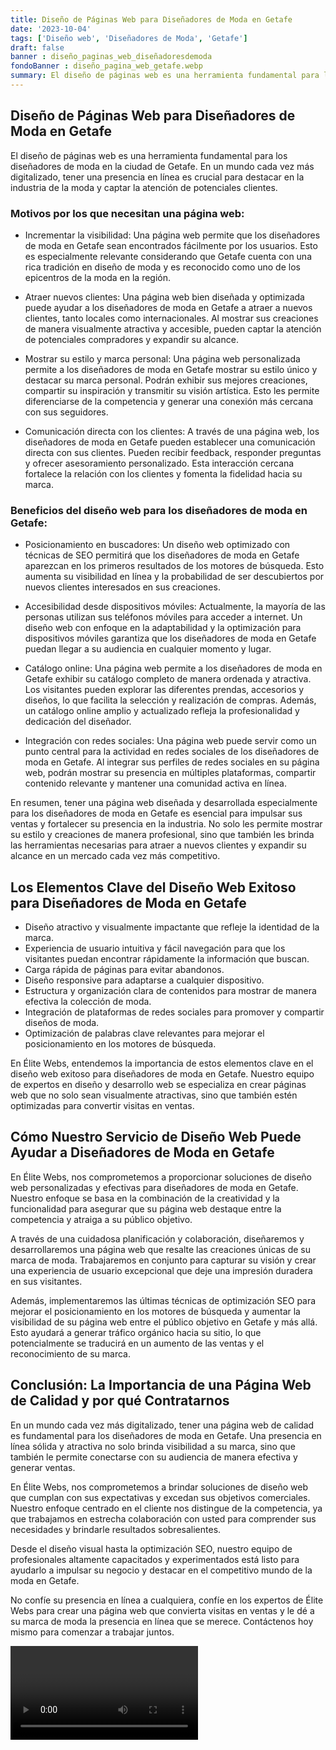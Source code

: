 ```yaml
---
title: Diseño de Páginas Web para Diseñadores de Moda en Getafe
date: '2023-10-04'
tags: ['Diseño web', 'Diseñadores de Moda', 'Getafe']
draft: false
banner : diseño_paginas_web_diseñadoresdemoda
fondoBanner : diseño_pagina_web_getafe.webp
summary: El diseño de páginas web es una herramienta fundamental para los diseñadores de moda en la ciudad de Getafe. En un mundo cada vez más digitalizado, tener una presencia en línea es crucial para destacar en la industria de la moda y captar la atención de potenciales clientes.
---
```


## Diseño de Páginas Web para Diseñadores de Moda en Getafe

El diseño de páginas web es una herramienta fundamental para los diseñadores de moda en la ciudad de Getafe. En un mundo cada vez más digitalizado, tener una presencia en línea es crucial para destacar en la industria de la moda y captar la atención de potenciales clientes.

### Motivos por los que necesitan una página web:

- Incrementar la visibilidad: Una página web permite que los diseñadores de moda en Getafe sean encontrados fácilmente por los usuarios. Esto es especialmente relevante considerando que Getafe cuenta con una rica tradición en diseño de moda y es reconocido como uno de los epicentros de la moda en la región.

- Atraer nuevos clientes: Una página web bien diseñada y optimizada puede ayudar a los diseñadores de moda en Getafe a atraer a nuevos clientes, tanto locales como internacionales. Al mostrar sus creaciones de manera visualmente atractiva y accesible, pueden captar la atención de potenciales compradores y expandir su alcance.

- Mostrar su estilo y marca personal: Una página web personalizada permite a los diseñadores de moda en Getafe mostrar su estilo único y destacar su marca personal. Podrán exhibir sus mejores creaciones, compartir su inspiración y transmitir su visión artística. Esto les permite diferenciarse de la competencia y generar una conexión más cercana con sus seguidores.

- Comunicación directa con los clientes: A través de una página web, los diseñadores de moda en Getafe pueden establecer una comunicación directa con sus clientes. Pueden recibir feedback, responder preguntas y ofrecer asesoramiento personalizado. Esta interacción cercana fortalece la relación con los clientes y fomenta la fidelidad hacia su marca.

### Beneficios del diseño web para los diseñadores de moda en Getafe:

- Posicionamiento en buscadores: Un diseño web optimizado con técnicas de SEO permitirá que los diseñadores de moda en Getafe aparezcan en los primeros resultados de los motores de búsqueda. Esto aumenta su visibilidad en línea y la probabilidad de ser descubiertos por nuevos clientes interesados en sus creaciones.

- Accesibilidad desde dispositivos móviles: Actualmente, la mayoría de las personas utilizan sus teléfonos móviles para acceder a internet. Un diseño web con enfoque en la adaptabilidad y la optimización para dispositivos móviles garantiza que los diseñadores de moda en Getafe puedan llegar a su audiencia en cualquier momento y lugar.

- Catálogo online: Una página web permite a los diseñadores de moda en Getafe exhibir su catálogo completo de manera ordenada y atractiva. Los visitantes pueden explorar las diferentes prendas, accesorios y diseños, lo que facilita la selección y realización de compras. Además, un catálogo online amplio y actualizado refleja la profesionalidad y dedicación del diseñador.

- Integración con redes sociales: Una página web puede servir como un punto central para la actividad en redes sociales de los diseñadores de moda en Getafe. Al integrar sus perfiles de redes sociales en su página web, podrán mostrar su presencia en múltiples plataformas, compartir contenido relevante y mantener una comunidad activa en línea.

En resumen, tener una página web diseñada y desarrollada especialmente para los diseñadores de moda en Getafe es esencial para impulsar sus ventas y fortalecer su presencia en la industria. No solo les permite mostrar su estilo y creaciones de manera profesional, sino que también les brinda las herramientas necesarias para atraer a nuevos clientes y expandir su alcance en un mercado cada vez más competitivo.

<GifSeo />

<Cta />

## Los Elementos Clave del Diseño Web Exitoso para Diseñadores de Moda en Getafe

- Diseño atractivo y visualmente impactante que refleje la identidad de la marca.
- Experiencia de usuario intuitiva y fácil navegación para que los visitantes puedan encontrar rápidamente la información que buscan.
- Carga rápida de páginas para evitar abandonos.
- Diseño responsive para adaptarse a cualquier dispositivo.
- Estructura y organización clara de contenidos para mostrar de manera efectiva la colección de moda.
- Integración de plataformas de redes sociales para promover y compartir diseños de moda.
- Optimización de palabras clave relevantes para mejorar el posicionamiento en los motores de búsqueda.

En Élite Webs, entendemos la importancia de estos elementos clave en el diseño web exitoso para diseñadores de moda en Getafe. Nuestro equipo de expertos en diseño y desarrollo web se especializa en crear páginas web que no solo sean visualmente atractivas, sino que también estén optimizadas para convertir visitas en ventas.

## Cómo Nuestro Servicio de Diseño Web Puede Ayudar a Diseñadores de Moda en Getafe

En Élite Webs, nos comprometemos a proporcionar soluciones de diseño web personalizadas y efectivas para diseñadores de moda en Getafe. Nuestro enfoque se basa en la combinación de la creatividad y la funcionalidad para asegurar que su página web destaque entre la competencia y atraiga a su público objetivo.

A través de una cuidadosa planificación y colaboración, diseñaremos y desarrollaremos una página web que resalte las creaciones únicas de su marca de moda. Trabajaremos en conjunto para capturar su visión y crear una experiencia de usuario excepcional que deje una impresión duradera en sus visitantes.

Además, implementaremos las últimas técnicas de optimización SEO para mejorar el posicionamiento en los motores de búsqueda y aumentar la visibilidad de su página web entre el público objetivo en Getafe y más allá. Esto ayudará a generar tráfico orgánico hacia su sitio, lo que potencialmente se traducirá en un aumento de las ventas y el reconocimiento de su marca.

## Conclusión: La Importancia de una Página Web de Calidad y por qué Contratarnos

En un mundo cada vez más digitalizado, tener una página web de calidad es fundamental para los diseñadores de moda en Getafe. Una presencia en línea sólida y atractiva no solo brinda visibilidad a su marca, sino que también le permite conectarse con su audiencia de manera efectiva y generar ventas.

En Élite Webs, nos comprometemos a brindar soluciones de diseño web que cumplan con sus expectativas y excedan sus objetivos comerciales. Nuestro enfoque centrado en el cliente nos distingue de la competencia, ya que trabajamos en estrecha colaboración con usted para comprender sus necesidades y brindarle resultados sobresalientes.

Desde el diseño visual hasta la optimización SEO, nuestro equipo de profesionales altamente capacitados y experimentados está listo para ayudarlo a impulsar su negocio y destacar en el competitivo mundo de la moda en Getafe.

No confíe su presencia en línea a cualquiera, confíe en los expertos de Élite Webs para crear una página web que convierta visitas en ventas y le dé a su marca de moda la presencia en línea que se merece. Contáctenos hoy mismo para comenzar a trabajar juntos.

<Video />

<CtaBot job='Diseñadores de Moda' city='Getafe'/>

<Gmaps query='Getafe+españa+maps' />